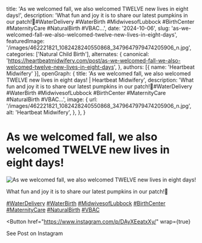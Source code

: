   title: 'As we welcomed fall, we also welcomed TWELVE new lives in eight days!',
  description: 'What fun and joy it is to share our latest pumpkins in our patch!🍂#WaterDelivery #WaterBirth #MidwivesofLubbock #BirthCenter #MaternityCare #NaturalBirth #VBAC...',
  date: '2024-10-06',
  slug: 'as-we-welcomed-fall-we-also-welcomed-twelve-new-lives-in-eight-days',
  featuredImage: '/images/462221821_1082428240550868_3479647979474205906_n.jpg',
  categories: ['Natural Child Birth'],
  alternates: {
    canonical: 'https://heartbeatmidwifery.com/post/as-we-welcomed-fall-we-also-welcomed-twelve-new-lives-in-eight-days',
  },
  authors: [{ name: 'Heartbeat Midwifery' }],
  openGraph: {
    title: 'As we welcomed fall, we also welcomed TWELVE new lives in eight days! | Heartbeat Midwifery',
    description: 'What fun and joy it is to share our latest pumpkins in our patch!🍂#WaterDelivery #WaterBirth #MidwivesofLubbock #BirthCenter #MaternityCare #NaturalBirth #VBAC...',
    image: {
      url: '/images/462221821_1082428240550868_3479647979474205906_n.jpg',
      alt: 'Heartbeat Midwifery',
    },
  },
}


# As we welcomed fall, we also welcomed TWELVE new lives in eight days!

<Image
  src="/images/462221821_1082428240550868_3479647979474205906_n.jpg"
  size="large"
  wrap={true}
  alt="As we welcomed fall, we also welcomed TWELVE new lives in eight days!"
/>

What fun and joy it is to share our latest pumpkins in our patch!🍂

[#WaterDelivery](https://www.instagram.com/explore/tags/WaterDelivery/) [#WaterBirth](https://www.instagram.com/explore/tags/WaterBirth/) [#MidwivesofLubbock](https://www.instagram.com/explore/tags/MidwivesofLubbock/) [#BirthCenter](https://www.instagram.com/explore/tags/BirthCenter/) [#MaternityCare](https://www.instagram.com/explore/tags/MaternityCare/) [#NaturalBirth](https://www.instagram.com/explore/tags/NaturalBirth/) [#VBAC](https://www.instagram.com/explore/tags/VBAC/)

<Button
  href="https://www.instagram.com/p/DAyXEeatxXy/"
  wrap={true}
>
  See Post on Instagram
</Button>
